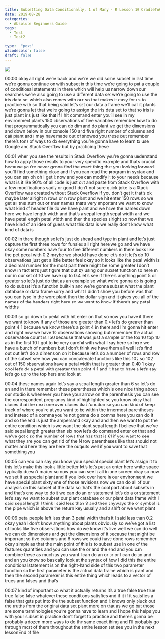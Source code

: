```yaml
---
title: Subsetting Data Conditionally, 1 of Many - R Lesson 10 CradleToGraveR
date: 2019-08-28
categories:
  - Absolute Beginners Guide
tags:
  - Test
  - Test2

type:  "post"
w3codecolor: false
draft: false
---
```


<img src="https://www.cradletograver.com/auto-posts/images/RInteractionTermsandRegression.mp4.jpg">









00:00
okay all right we're back and we're we did some subset in last time we're gonna
continue on with subset in this time we're going to put a couple of
conditional statements in there which will help us narrow down our searches
we're also going to use a different data
set we're going to use the iris data set which also comes with our so that makes
it easy for us to practice with so that being said let's set our data a frame
we'll call it plants we're gonna let that we're going to assign the iris data
set to that so iris is just plant iris just like that if I hit command enter
you'll see in my environment plants 150 observations of five variables remember
how to do that programmatically you can do dim and do plant we get the
dimensions and down below in our console
150 and five right number of columns and call plant and I may have made out of
showed you these but remember there's tons of ways to do everything you're
gonna have to learn to use Google and Stack Overflow but by practicing these

00:01
when you see the results in Stack Overflow you're gonna understand how to
apply those results to your very specific example and that's crucial
because you're never gonna find the exact thing that you looking forward
you'll find something close and if you can read the program in syntax and you
can say oh oh I get it now and you can modify it to your needs because what is
it like 90% of all code is just cut and paste from Stack Overflow with a few
modifications sadly or good I don't not sure quick joke is a Stack
Overflow was created without Stack Overflow if you don't get it that's ok
maybe later alright n rows or n row plant and we hit enter 150 rows so we
get all this stuff out of their names that's very important we want to know
what kind of header file do we have plant and we have the names down here we
have length width and that's a sepal length sepal width and we have petal
length petal width and then the species alright so now that we have kind of an
idea of guess what this data is we really don't know what kind of data is

00:02
in there though so let's just do ahead and type in plant and let's just capture
the first three rows for funsies all right here we go and we have okay some
numbers have four to five different numbers in there looks like
the pet pedal with 0.2 maybe we should have done let's do it let's do 10
observations just get a little better feel okay so it looks like the petal
width is a decimal number for the most part there might be some greater I don't
know in fact let's just figure that out by using our subset function so here in
our in our set of 10 we have up to 0.4 let's see if there's anything point 5 or
greater so let's just do that as an example so what we're gonna do is going
to do subset it's a function built-in and we're gonna subset what the plant
database or data frame sorry and what I didn't show you before was that you can
type in the word plant then the dollar sign and it gives you all of the names
of the headers right here so we want to know if there's any petal widths

00:03
so go down to pedal with hit enter on that so now you have it there we want to
know if any of those are greater than 0.4 let's do greater than point 4 1
because we know there's a point 4 in there and I'm gonna hit enter and right
now we have 10 observations showing but remember the actual observation count is
150 because that was just a sample or the top 10 top 10 as in the first 10 I
got to be very careful with what I say here so here we have a bunch of numbers
but I don't think we have them all well let's find out out let's do a dimension
on it because let's do a number of rows and row of the subset see how you can
concatenate functions like this 102 so 102 out of 150 observations have a petal
width that is greater than 0.40 1 okay cool let's do a petal with greater than
point 4 1 and it has to have a let's say let's go up to the top here and look at

00:04
these names again let's say a sepal length greater than 6 so let's do an and
in there remember these parentheses which is one
nice thing about our studio is whenever you have your arrow on the parenthesis
you can see the correspondent pregnancy kind of highlighted so you know okay
that closes that the next one over closes that function so you can kind of
keep track of where you're at you want to be within the innermost parentheses
and instead of a comma you're not gonna do a comma here you can do it
and so the end is just the ampersand okay and and then we want to put the
entire condition which is we want the plant sepal length I believe that we've
said sepal length greater than six now let's do command enter on that and we've
got o so the number of rows that has that is 61 if you want to see what they
are you can get rid of the N row parentheses like that should not matter
and here they are here the outputs well if you want to save that something you

00:05
can you can say you know your special special plant let's assign it to this
let's make this look a little better let's let's put an enter here white
space typically doesn't matter so now you can see it all in one screen okay so
now we set it as special plant and if you look over here in our environment we
have special plant sixty one of those revisions now we can do all of our
analysis on this subset of the data so that's the cool part about subsets in
and that's one way to do it we can do an or statement let's do a or statement
let's say we want to subset our plant database or our plant data frame with I
said sepal length I think I said less than 3 and then anyways the or symbol is
the pipe which is above the return key usually and a shift or we want plant

00:06
petal people left less than 3 petal width that's it I said less than 0.2
okay yeah I don't know anything about plants obviously so we've got a list of
looks like five observations how do we know it's five well we can do well we
can do dimensions and get the dimensions
of it because that might be important so five columns and 5 rows we could have
done rows remember okay simple as that the main point of this is to subset use
in one of the features quantities and you can use the or and the end and you
can combine these as much as you want I can do an or or or I
can do an and and an you know so basically look at the syntax of how I
did this the entire conditional statement is on the right-hand side of
this two parameter function so the first
parameter is the actual data frame which is plant and then the second parameter
is this entire thing which leads to a vector of trues and falses and that's

00:07
kind of important so what it actually returns it's a true false true true true
false false whatever these conditions satisfies and if it if it satisfies a
false that gets put into the the subset function and it knows only pluck out the
truths from the original data set plant more on that as we go but those are some
terminologies you're gonna have to learn and I hope this helps you with your
subset in practice don't forget to practice and there's gonna be probably a
dozen more ways to do the same exact thing and I'll probably go through most
of them throughout the entire lesson set see you in the next lessonEnd of file

